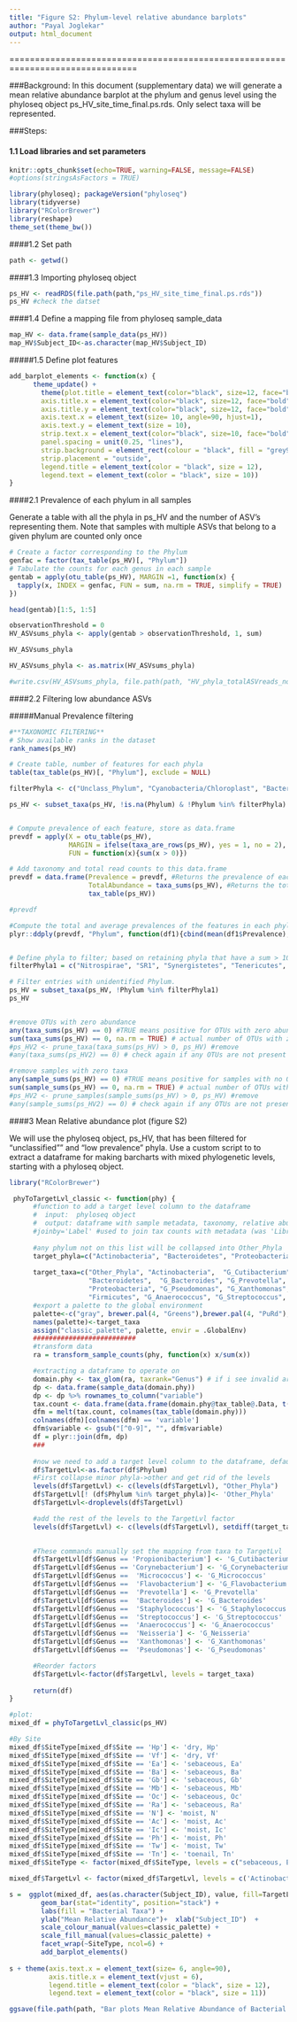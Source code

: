 ```yaml
---
title: "Figure S2: Phylum-level relative abundance barplots"
author: "Payal Joglekar"
output: html_document
---
```



===============================================================================

###Background:
In this document (supplementary data) we will generate a mean relative abundance barplot at the phylum and genus level using the phyloseq object ps_HV_site_time_final.ps.rds. Only select taxa will be represented.
  
###Steps:

#### 1.1 Load libraries and set parameters
```r
knitr::opts_chunk$set(echo=TRUE, warning=FALSE, message=FALSE)
#options(stringsAsFactors = TRUE)
```

```r
library(phyloseq); packageVersion("phyloseq")
library(tidyverse)
library("RColorBrewer") 
library(reshape)
theme_set(theme_bw())
```

####1.2 Set path
```r
path <- getwd()
```

####1.3 Importing phyloseq object 
```r
ps_HV <- readRDS(file.path(path,"ps_HV_site_time_final.ps.rds"))
ps_HV #check the datset
```

####1.4  Define a mapping file from phyloseq sample_data
```r
map_HV <- data.frame(sample_data(ps_HV))
map_HV$Subject_ID<-as.character(map_HV$Subject_ID)
```

#####1.5  Define plot features
```r
add_barplot_elements <- function(x) {
      theme_update() +
        theme(plot.title = element_text(color="black", size=12, face="bold.italic"),
        axis.title.x = element_text(color="black", size=12, face="bold"),
        axis.title.y = element_text(color="black", size=12, face="bold"),
        axis.text.x = element_text(size= 10, angle=90, hjust=1),
        axis.text.y = element_text(size = 10),
        strip.text.x = element_text(color="black", size=10, face="bold"),
        panel.spacing = unit(0.25, "lines"),
        strip.background = element_rect(colour = "black", fill = "grey90"),
        strip.placement = "outside",
        legend.title = element_text(color = "black", size = 12),
        legend.text = element_text(color = "black", size = 10)) 
}
```


####2.1 Prevalence of each phylum in all samples

Generate a table with all the phyla in ps_HV and the number of ASV's representing them. Note that samples with multiple ASVs that belong to a given phylum are counted only once
```r
# Create a factor corresponding to the Phylum
genfac = factor(tax_table(ps_HV)[, "Phylum"])
# Tabulate the counts for each genus in each sample
gentab = apply(otu_table(ps_HV), MARGIN =1, function(x) {
  tapply(x, INDEX = genfac, FUN = sum, na.rm = TRUE, simplify = TRUE)
})

head(gentab)[1:5, 1:5]

observationThreshold = 0
HV_ASVsums_phyla <- apply(gentab > observationThreshold, 1, sum)

HV_ASVsums_phyla

HV_ASVsums_phyla <- as.matrix(HV_ASVsums_phyla)

#write.csv(HV_ASVsums_phyla, file.path(path, "HV_phyla_totalASVreads_nooverlap.csv"))
```

####2.2 Filtering low abundance ASVs

#####Manual Prevalence filtering
```r
#**TAXONOMIC FILTERING**
# Show available ranks in the dataset
rank_names(ps_HV)

# Create table, number of features for each phyla
table(tax_table(ps_HV)[, "Phylum"], exclude = NULL)

filterPhyla <- c("Unclass_Phylum", "Cyanobacteria/Chloroplast", "Bacteria_Phylum" ) #undefined taxonomy

ps_HV <- subset_taxa(ps_HV, !is.na(Phylum) & !Phylum %in% filterPhyla)


# Compute prevalence of each feature, store as data.frame
prevdf = apply(X = otu_table(ps_HV),
               MARGIN = ifelse(taxa_are_rows(ps_HV), yes = 1, no = 2),
               FUN = function(x){sum(x > 0)})

# Add taxonomy and total read counts to this data.frame
prevdf = data.frame(Prevalence = prevdf, #Returns the prevalence of each ASV (i.e. number of samples carrying the ASV) 
                    TotalAbundance = taxa_sums(ps_HV), #Returns the total number of reads observed for each ASV
                    tax_table(ps_HV))

#prevdf

#Compute the total and average prevalences of the features in each phylum.
plyr::ddply(prevdf, "Phylum", function(df1){cbind(mean(df1$Prevalence),sum(df1$Prevalence))}) #mean is samples per ASV that repsents a given phylum; sum is total samples that carry phylum reads (counts multiple times a sample that have more than one ASV/phylum); sum/mean will provide number of ASVs that represent a given species


# Define phyla to filter; based on retaining phyla that have a sum > 10
filterPhyla1 = c("Nitrospirae", "SR1", "Synergistetes", "Tenericutes", "Armatimonadetes", "candidate_division_WPSUnclassified1", "Chloroflexi", "Gemmatimonadetes" )

# Filter entries with unidentified Phylum.
ps_HV = subset_taxa(ps_HV, !Phylum %in% filterPhyla1)
ps_HV


#remove OTUs with zero abundance
any(taxa_sums(ps_HV) == 0) #TRUE means positive for OTUs with zero abundabce across all samples
sum(taxa_sums(ps_HV) == 0, na.rm = TRUE) # actual number of OTUs with zero abundance (good to ckeck number of OTUs that will be lost)
#ps_HV2 <- prune_taxa(taxa_sums(ps_HV) > 0, ps_HV) #remove
#any(taxa_sums(ps_HV2) == 0) # check again if any OTUs are not present in any samples

#remove samples with zero taxa
any(sample_sums(ps_HV) == 0) #TRUE means positive for samples with no OTUs
sum(sample_sums(ps_HV) == 0, na.rm = TRUE) # actual number of OTUs with zero abundance (good to ckeck number of OTUs that will be lost)
#ps_HV2 <- prune_samples(sample_sums(ps_HV) > 0, ps_HV) #remove
#any(sample_sums(ps_HV2) == 0) # check again if any OTUs are not present in any samples
```


####3 Mean Relative abundance plot (figure S2)

We will use the phyloseq object, ps_HV, that has been filtered for "unclassified"" and "low prevalence" phyla. Use a custom script to to extract a dataframe for making barcharts with mixed phylogenetic levels, starting with a phyloseq object.
```r

library("RColorBrewer") 

 phyToTargetLvl_classic <- function(phy) {
      #function to add a target level column to the dataframe
      #  input:  phyloseq object
      #  output: dataframe with sample metadata, taxonomy, relative abundance
      #joinby='Label' #used to join tax counts with metadata (was 'LibraryID')
   
      #any phylum not on this list will be collapsed into Other_Phyla
      target_phyla=c("Actinobacteria", "Bacteroidetes", "Proteobacteria", "Firmicutes")
  
      target_taxa=c("Other_Phyla", "Actinobacteria",  "G_Cutibacterium", "G_Corynebacterium",  "G_Micrococcus",
                    "Bacteroidetes",  "G_Bacteroides", "G_Prevotella", "G_Flavobacterium",  
                    "Proteobacteria", "G_Pseudomonas", "G_Xanthomonas", "G_Neisseria",   
                    "Firmicutes", "G_Anaerococcus", "G_Streptococcus", "G_Staphylococcus")
      #export a palette to the global environment
      palette<-c("gray", brewer.pal(4, "Greens"),brewer.pal(4, "PuRd"),brewer.pal(4, "Reds"), brewer.pal(4, "Blues"))
      names(palette)<-target_taxa
      assign("classic_palette", palette, envir = .GlobalEnv)
      ##########################
      #transform data
      ra = transform_sample_counts(phy, function(x) x/sum(x))

      #extracting a dataframe to operate on
      domain.phy <- tax_glom(ra, taxrank="Genus") # if i see invalid archetype error, use domain.phy <- (ra, taxrank='Genus') (basically dont use tax_glom)
      dp <- data.frame(sample_data(domain.phy))
      dp <- dp %>% rownames_to_column("variable")
      tax.count <- data.frame(data.frame(domain.phy@tax_table@.Data, t(otu_table(domain.phy))))
      dfm = melt(tax.count, colnames(tax_table(domain.phy))) 
      colnames(dfm)[colnames(dfm) == 'variable'] 
      dfm$variable <- gsub("[^0-9]", "", dfm$variable)
      df = plyr::join(dfm, dp) 
      ###
      
      #now we need to add a target level column to the dataframe, default to phylum
      df$TargetLvl<-as.factor(df$Phylum)
      #First collapse minor phyla->other and get rid of the levels
      levels(df$TargetLvl) <- c(levels(df$TargetLvl), "Other_Phyla")
      df$TargetLvl[! (df$Phylum %in% target_phyla)]<- 'Other_Phyla'
      df$TargetLvl<-droplevels(df$TargetLvl)

      #add the rest of the levels to the TargetLvl factor
      levels(df$TargetLvl) <- c(levels(df$TargetLvl), setdiff(target_taxa,target_phyla))

  
      #These commands manually set the mapping from taxa to TargetLvl
      df$TargetLvl[df$Genus == 'Propionibacterium'] <- 'G_Cutibacterium'
      df$TargetLvl[df$Genus == 'Corynebacterium'] <- 'G_Corynebacterium'
      df$TargetLvl[df$Genus ==  'Micrococcus'] <- 'G_Micrococcus'
      df$TargetLvl[df$Genus ==  'Flavobacterium'] <- 'G_Flavobacterium'
      df$TargetLvl[df$Genus ==  'Prevotella'] <- 'G_Prevotella'
      df$TargetLvl[df$Genus ==  'Bacteroides'] <- 'G_Bacteroides'
      df$TargetLvl[df$Genus ==  'Staphylococcus'] <- 'G_Staphylococcus'
      df$TargetLvl[df$Genus ==  'Streptococcus'] <- 'G_Streptococcus'
      df$TargetLvl[df$Genus ==  'Anaerococcus'] <- 'G_Anaerococcus'
      df$TargetLvl[df$Genus ==  'Neisseria'] <- 'G_Neisseria'
      df$TargetLvl[df$Genus ==  'Xanthomonas'] <- 'G_Xanthomonas'
      df$TargetLvl[df$Genus ==  'Pseudomonas'] <- 'G_Pseudomonas'

      #Reorder factors
      df$TargetLvl<-factor(df$TargetLvl, levels = target_taxa)
      
      return(df)
}

#plot:
mixed_df = phyToTargetLvl_classic(ps_HV)

#By Site
mixed_df$SiteType[mixed_df$Site == 'Hp'] <- 'dry, Hp'
mixed_df$SiteType[mixed_df$Site == 'Vf'] <- 'dry, Vf'
mixed_df$SiteType[mixed_df$Site == 'Ea'] <- 'sebaceous, Ea'
mixed_df$SiteType[mixed_df$Site == 'Ba'] <- 'sebaceous, Ba'
mixed_df$SiteType[mixed_df$Site == 'Gb'] <- 'sebaceous, Gb'
mixed_df$SiteType[mixed_df$Site == 'Mb'] <- 'sebaceous, Mb'
mixed_df$SiteType[mixed_df$Site == 'Oc'] <- 'sebaceous, Oc'
mixed_df$SiteType[mixed_df$Site == 'Ra'] <- 'sebaceous, Ra'
mixed_df$SiteType[mixed_df$Site == 'N'] <- 'moist, N'
mixed_df$SiteType[mixed_df$Site == 'Ac'] <- 'moist, Ac'
mixed_df$SiteType[mixed_df$Site == 'Ic'] <- 'moist, Ic'
mixed_df$SiteType[mixed_df$Site == 'Ph'] <- 'moist, Ph'
mixed_df$SiteType[mixed_df$Site == 'Tw'] <- 'moist, Tw'
mixed_df$SiteType[mixed_df$Site == 'Tn'] <- 'toenail, Tn'
mixed_df$SiteType <- factor(mixed_df$SiteType, levels = c("sebaceous, Ea", "sebaceous, Oc", "sebaceous, Gb", "sebaceous, Ra",  "sebaceous, Ba", "sebaceous, Mb", "moist, N",  "moist, Ac", "moist, Ic", "moist, Tw", "moist, Ph" , "toenail, Tn", "dry, Hp", "dry, Vf"))

mixed_df$TargetLvl <- factor(mixed_df$TargetLvl, levels = c('Actinobacteria', 'G_Cutibacterium', 'G_Corynebacterium', 'G_Micrococcus', 'Bacteroidetes', 'G_Bacteroides', 'G_Prevotella', 'G_Flavobacterium', 'Proteobacteria', 'G_Pseudomonas', 'G_Xanthomonas', 'G_Neisseria', 'Firmicutes', 'G_Anaerococcus', 'G_Streptococcus', 'G_Staphylococcus', 'Other_Phyla'))

s =  ggplot(mixed_df, aes(as.character(Subject_ID), value, fill=TargetLvl)) +
        geom_bar(stat="identity", position="stack") +
        labs(fill = "Bacterial Taxa") +
        ylab("Mean Relative Abundance")+  xlab("Subject_ID")  +
        scale_colour_manual(values=classic_palette) + 
        scale_fill_manual(values=classic_palette) + 
        facet_wrap(~SiteType, ncol=6) +
        add_barplot_elements()
        
s + theme(axis.text.x = element_text(size= 6, angle=90),
          axis.title.x = element_text(vjust = 6),
          legend.title = element_text(color = "black", size = 12),
          legend.text = element_text(color = "black", size = 11)) 

ggsave(file.path(path, "Bar plots Mean Relative Abundance of Bacterial Phyla plus Genus.png"), dpi = 300, height = 15, width = 10)

```


